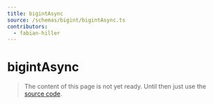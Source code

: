 ```yaml
---
title: bigintAsync
source: /schemas/bigint/bigintAsync.ts
contributors:
  - fabian-hiller
---
```


# bigintAsync

> The content of this page is not yet ready. Until then just use the [source code](https://github.com/fabian-hiller/valibot/blob/main/library/src/schemas/bigint/bigintAsync.ts).
